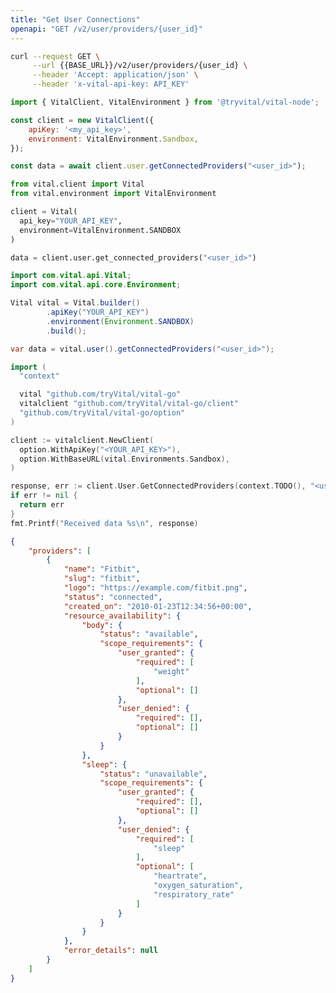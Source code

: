 ```yaml
---
title: "Get User Connections"
openapi: "GET /v2/user/providers/{user_id}"
---
```


<RequestExample>

```bash cURL
curl --request GET \
     --url {{BASE_URL}}/v2/user/providers/{user_id} \
     --header 'Accept: application/json' \
     --header 'x-vital-api-key: API_KEY'
```


```javascript Node
import { VitalClient, VitalEnvironment } from '@tryvital/vital-node';

const client = new VitalClient({
    apiKey: '<my_api_key>',
    environment: VitalEnvironment.Sandbox,
});

const data = await client.user.getConnectedProviders("<user_id>");
```

```python Python
from vital.client import Vital
from vital.environment import VitalEnvironment

client = Vital(
  api_key="YOUR_API_KEY",
  environment=VitalEnvironment.SANDBOX
)

data = client.user.get_connected_providers("<user_id>")
```

```java Java
import com.vital.api.Vital;
import com.vital.api.core.Environment;

Vital vital = Vital.builder()
        .apiKey("YOUR_API_KEY")
        .environment(Environment.SANDBOX)
        .build();

var data = vital.user().getConnectedProviders("<user_id>");
```

```go Go
import (
  "context"

  vital "github.com/tryVital/vital-go"
  vitalclient "github.com/tryVital/vital-go/client"
  "github.com/tryVital/vital-go/option"
)

client := vitalclient.NewClient(
  option.WithApiKey("<YOUR_API_KEY>"),
  option.WithBaseURL(vital.Environments.Sandbox),
)

response, err := client.User.GetConnectedProviders(context.TODO(), "<user_id>")
if err != nil {
  return err
}
fmt.Printf("Received data %s\n", response)
```


</RequestExample>

<ResponseExample>

```json Response
{
    "providers": [
        {
            "name": "Fitbit",
            "slug": "fitbit",
            "logo": "https://example.com/fitbit.png",
            "status": "connected",
            "created_on": "2010-01-23T12:34:56+00:00",
            "resource_availability": {
                "body": {
                    "status": "available",
                    "scope_requirements": {
                        "user_granted": {
                            "required": [
                                "weight"
                            ],
                            "optional": []
                        },
                        "user_denied": {
                            "required": [],
                            "optional": []
                        }
                    }
                },
                "sleep": {
                    "status": "unavailable",
                    "scope_requirements": {
                        "user_granted": {
                            "required": [],
                            "optional": []
                        },
                        "user_denied": {
                            "required": [
                                "sleep"
                            ],
                            "optional": [
                                "heartrate",
                                "oxygen_saturation",
                                "respiratory_rate"
                            ]
                        }
                    }
                }
            },
            "error_details": null
        }
    ]
}
```

</ResponseExample>
